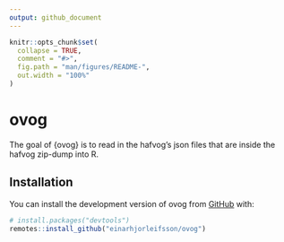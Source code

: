 ```yaml
---
output: github_document
---
```


<!-- README.md is generated from README.Rmd. Please edit that file -->

```r
knitr::opts_chunk$set(
  collapse = TRUE,
  comment = "#>",
  fig.path = "man/figures/README-",
  out.width = "100%"
)
```

# ovog

<!-- badges: start -->
<!-- badges: end -->

The goal of {ovog} is to read in the hafvog's json files that are inside the hafvog zip-dump into R.

## Installation

You can install the development version of ovog from [GitHub](https://github.com/) with:

```r
# install.packages("devtools")
remotes::install_github("einarhjorleifsson/ovog")
```

